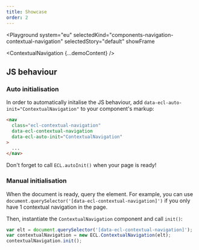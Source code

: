 ```yaml
---
title: Showcase
order: 2
---
```




<Playground
  system="eu"
  selectedKind="components-navigation-contextual-navigation"
  selectedStory="default"
  showFrame
>
  <ContextualNavigation {...demoContent} />
</Playground>

## JS behaviour

### Auto initialisation

In order to automatically initalise the JS behaviour, add `data-ecl-auto-init="ContextualNavigation"` to your component's markup:

```html
<nav
  class="ecl-contextual-navigation"
  data-ecl-contextual-navigation
  data-ecl-auto-init="ContextualNavigation"
>
  ...
</nav>
```

Don't forget to call `ECL.autoInit()` when your page is ready!

### Manual initialisation

When the document is ready, query the element. For example, you can use `document.querySelector('[data-ecl-contextual-navigation]')` if you only have 1 contextual navigation in the page.

Then, instantiate the `ContextualNavigation` component and call `init()`:

```js
var elt = document.querySelector('[data-ecl-contextual-navigation]');
var contextualNavigation = new ECL.ContextualNavigation(elt);
contextualNavigation.init();
```
